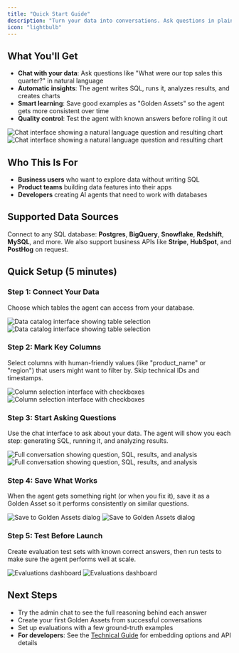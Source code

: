 ```yaml
---
title: "Quick Start Guide"
description: "Turn your data into conversations. Ask questions in plain English and get SQL, analysis, and charts automatically."
icon: "lightbulb"
---
```


## What You'll Get

- **Chat with your data**: Ask questions like "What were our top sales this quarter?" in natural language
- **Automatic insights**: The agent writes SQL, runs it, analyzes results, and creates charts
- **Smart learning**: Save good examples as "Golden Assets" so the agent gets more consistent over time
- **Quality control**: Test the agent with known answers before rolling it out

<Frame>
  <img
    className="block dark:hidden"
    src="/images/ai-builder/img-1.png"
    alt="Chat interface showing a natural language question and resulting chart"
  />
  <img
    className="hidden dark:block"
    src="/images/ai-builder/img-1.png"
    alt="Chat interface showing a natural language question and resulting chart"
  />
 </Frame>

## Who This Is For

- **Business users** who want to explore data without writing SQL
- **Product teams** building data features into their apps
- **Developers** creating AI agents that need to work with databases

## Supported Data Sources

Connect to any SQL database: **Postgres**, **BigQuery**, **Snowflake**, **Redshift**, **MySQL**, and more. We also support business APIs like **Stripe**, **HubSpot**, and **PostHog** on request.

## Quick Setup (5 minutes)

### Step 1: Connect Your Data
Choose which tables the agent can access from your database.

<Frame>
  <img
    className="block dark:hidden"
    src="/images/ai-builder/img-2.png"
    alt="Data catalog interface showing table selection"
  />
  <img
    className="hidden dark:block"
    src="/images/ai-builder/img-2.png"
    alt="Data catalog interface showing table selection"
  />
 </Frame>

### Step 2: Mark Key Columns
Select columns with human-friendly values (like "product_name" or "region") that users might want to filter by. Skip technical IDs and timestamps.

<Frame>
  <img
    className="block dark:hidden"
    src="/images/ai-builder/img-3.png"
    alt="Column selection interface with checkboxes"
  />
  <img
    className="hidden dark:block"
    src="/images/ai-builder/img-3.png"
    alt="Column selection interface with checkboxes"
  />
 </Frame>

### Step 3: Start Asking Questions
Use the chat interface to ask about your data. The agent will show you each step: generating SQL, running it, and analyzing results.

<Frame>
  <img
    className="block dark:hidden"
    src="/images/ai-builder/img-4.png"
    alt="Full conversation showing question, SQL, results, and analysis"
  />
  <img
    className="hidden dark:block"
    src="/images/ai-builder/img-4.png"
    alt="Full conversation showing question, SQL, results, and analysis"
  />
 </Frame>

### Step 4: Save What Works
When the agent gets something right (or when you fix it), save it as a Golden Asset so it performs consistently on similar questions.

<Frame>
  <img
    className="block dark:hidden"
    src="/images/ai-builder/img-5.png"
    alt="Save to Golden Assets dialog"
  />
  <img
    className="hidden dark:block"
    src="/images/ai-builder/img-5.png"
    alt="Save to Golden Assets dialog"
  />
 </Frame>

### Step 5: Test Before Launch
Create evaluation test sets with known correct answers, then run tests to make sure the agent performs well at scale.

<Frame>
  <img
    className="block dark:hidden"
    src="/images/ai-builder/img-6.png"
    alt="Evaluations dashboard"
  />
  <img
    className="hidden dark:block"
    src="/images/ai-builder/img-6.png"
    alt="Evaluations dashboard"
  />
 </Frame>

## Next Steps

- Try the admin chat to see the full reasoning behind each answer
- Create your first Golden Assets from successful conversations
- Set up evaluations with a few ground-truth examples
- **For developers**: See the [Technical Guide](tech-guide) for embedding options and API details
